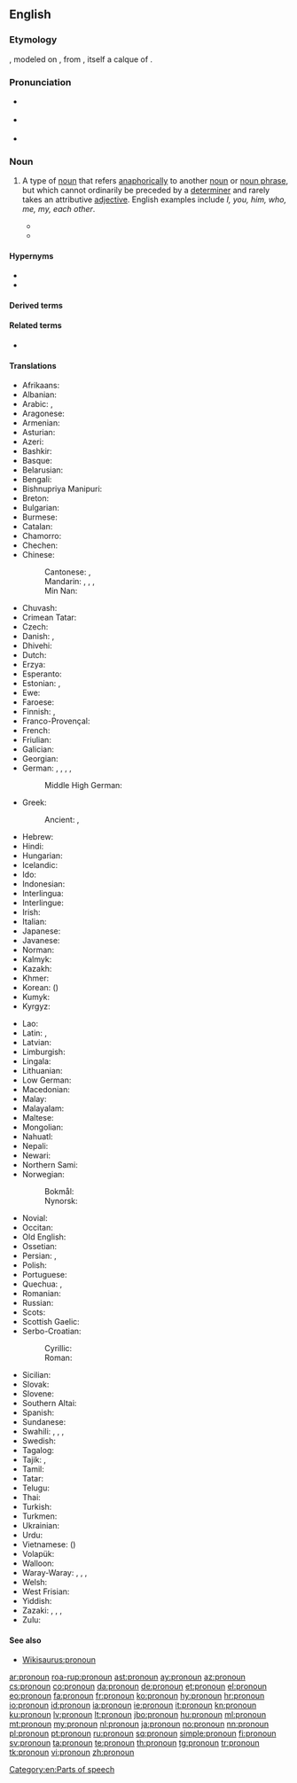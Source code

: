 ==English==
{{wikipedia}}

===Etymology===
{{prefix|pro|noun|lang=en}}, modeled on {{etyl|frm|en}} {{m|frm|pronom}}, from {{etyl|la|en}} {{m|la|pronomen}}, itself a calque of {{der|en|grc|ἀντωνυμία}}.

===Pronunciation===
* {{a|RP}} {{IPA|/ʹpɹəʊnaʊn/|lang=en}}
* {{a|US}} {{IPA|/ʹpɹoʊ.naʊn/|lang=en}}
* {{audio|en-us-pronoun.ogg|Audio (US)|lang=en}}

===Noun===
{{en-noun}}

# {{lb|en|grammar}} A type of [[noun]] that refers [[anaphora|anaphorically]] to another [[noun]] or [[noun phrase]], but which cannot ordinarily be preceded by a [[determiner]] and rarely takes an attributive [[adjective]]. English examples include ''I, you, him, who, me, my, each other''.
#* {{quote-book|year=2013|author=Nicholas Brownless|chapter=Spoken Discourse in Early English Newspapers|editor=Joad Raymond|title=News Networks in Seventeenth Century Britain and Europe|page=72|passage=As here the possessive '''pronoun''' 'our' has inclusive reference in that it a priori includes both the editor and reader, its presense amounts to a kind of pronominal bonding between writer and reader.}}
#* {{quote-book|year=2014|author=N. M. Gwynne|title=Gwynne's Latin: The ''Ultimate'' Introduction to Latin Including the Latin in Everyday English|publisher=Random House (ebook without page numbers)|passage=''Meus'' and ''tuus'' are called ''adjectival '''pronouns''''' – or alternatively ''possessive adjectives''.}}

====Hypernyms====
* {{l|en|part of speech}}
* {{l|en|pro-form}}

====Derived terms====
{{der3|lang=en|adjective pronoun|adjectival pronoun|demonstrative pronoun|pronoun demonstrative|determinative pronoun|emphasizing pronoun|indefinite pronoun|intensive pronoun|interrogative pronoun|object pronoun|personal pronoun|possessive pronoun|reciprocal pronoun|reflexive pronoun|relative pronoun|subject pronoun|substantive pronoun|substantival pronoun|gender-neutral pronoun|epicene pronoun|reflexive possessive pronoun|prepositional pronoun|resumptive pronoun|play the pronoun game}}

====Related terms====
* {{l|en|pronominal}}

====Translations====
{{trans-top|type of noun}}
* Afrikaans: {{t+|af|voornaamwoord}}
* Albanian: {{t+|sq|përemri|m}}
* Arabic: {{t+|ar|ضَمِير|m}}, {{t+|ar|ضَمَائِرُ|m-p}}
* Aragonese: {{t-needed|an}}
* Armenian: {{t+|hy|դերանուն}}
* Asturian: {{t+|ast|pronome}}
* Azeri: {{t|az|əvəzlik}}
* Bashkir: {{t|ba|алмаш|sc=Cyrl}}
* Basque: {{t|eu|izenordain}}
* Belarusian: {{t|be|займе́ннік|m|sc=Cyrl}}
* Bengali: {{t|bn|সর্বনাম|tr=sawrbonam|sc=Beng}}
* Bishnupriya Manipuri: {{t-needed|bpy}}
* Breton: {{t-needed|br}}
* Bulgarian: {{t+|bg|местоиме́ние|n}}
* Burmese: {{t+|my|နာမ်စား|sc=Mymr}}
* Catalan: {{t+|ca|pronom|m}}
* Chamorro: {{t|ch|klå'an}}
* Chechen: {{l|ce|цӏерметдош}}
* Chinese:
*: Cantonese: {{t|yue|代詞|sc=Hani}}, {{t|yue|代词|tr=doi6 ci4|sc=Hani}}
*: Mandarin: {{t+|cmn|代詞|sc=Hani}}, {{t+|cmn|代词|tr=dàicí|sc=Hani}}, {{t+|cmn|代名詞|sc=Hani}}, {{t+|cmn|代名词|tr=dàimíngcí|sc=Hani}}
*: Min Nan: {{t|nan|tāi-sû}}
* Chuvash: {{t|cv|местоимени|sc=Cyrl}}
* Crimean Tatar: {{t|crh|zamir}}
* Czech: {{t+|cs|zájmeno|n}}
* Danish: {{t+|da|pronomen}}, {{t+|da|stedord}}
* Dhivehi: {{t-needed|dv}}
* Dutch: {{t+|nl|voornaamwoord|n}}
* Erzya: {{t|myv|таркасвал}}
* Esperanto: {{t|eo|pronomo}}
* Estonian: {{t|et|asesõna}}, {{t+|et|pronoomen}}
* Ewe: {{t|ee|nuŋkɔteƒenɔnya}}
* Faroese: {{t|fo|fornavn|n}}
* Finnish: {{t+|fi|asemo}}, {{t+|fi|pronomini}}
* Franco-Provençal: {{t-needed|frp}}
* French: {{t+|fr|pronom|m}}
* Friulian: {{t-needed|fur}}
* Galician: {{t+|gl|pronome}}
* Georgian: {{t|ka|ნაცვალსახელი}}
* German: {{t+|de|Fürwort|n}}, {{t|de|Personwort|n}}, {{t|de|Personenwort|n}}, {{t+|de|Pronomen|n}}, {{t+|de|Pronom|n}}
*: Middle High German: {{t|gmh|vornam}}
* Greek: {{t+|el|αντωνυμία|f}}
*: Ancient: {{t|grc|ἀντωνυμία|f}}, {{t|grc|ἀντώνυμον|n}}
* Hebrew: {{t+|he|כינוי גוף|m|tr=kinoi guf}}
* Hindi: {{t+|hi|सर्वनाम|m|tr=sarvnām|sc=Deva}}
* Hungarian: {{t+|hu|névmás}}
* Icelandic: {{t+|is|fornafn|n}}
* Ido: {{t+|io|pronomo}}
* Indonesian: {{t+|id|pronomina}}
* Interlingua: {{t+|ia|pronomine}}
* Interlingue: {{t-needed|ie}}
* Irish: {{t+|ga|forainm|m}}
* Italian: {{t+|it|pronome|m}}
* Japanese: {{t+|ja|代名詞|tr=だいめいし, daimeishi|sc=Jpan}}
* Javanese: {{t-needed|jv}}
* Norman: {{t|nrf|pronom|m}}
* Kalmyk: {{t|xal|орч нерн}}
* Kazakh: {{t+|kk|есімдік|sc=Cyrl}}
* Khmer: {{t+|km|សព្វនាម|tr=sɑp niem|sc=Khmr}}
* Korean: {{t+|ko|대명사|sc=Kore}} ({{t+|ko|代名詞|sc=Kore}})
* Kumyk: {{t|kum|орунча|tr=orunça}}
* Kyrgyz: {{t+|ky|жактама|sc=Cyrl}}
{{trans-mid}}
* Lao: {{t|lo|ສັບພະນາມ|sc=Laoo}}
* Latin: {{t|la|prōnōmen|n}}, {{t|la|prōvocābulum}}
* Latvian: {{t|lv|vietniekvārds|m}}
* Limburgish: {{t|li|veurnaamwaord|n}}
* Lingala: {{t|ln|likitana}}
* Lithuanian: {{t+|lt|įvardis|m}}
* Low German: {{t|nds|pronomen}}
* Macedonian: {{t|mk|заменка|f}}
* Malay: {{t|ms|kata ganti diri}}
* Malayalam: {{t|ml|സര്‍വ്വനാമം|sc=Mlym}}
* Maltese: {{t+|mt|pronom|m}}
* Mongolian: {{t|mn|төлөөний нэр|sc=Cyrl}}
* Nahuatl: {{t|nah|tlācatōcāitl}}
* Nepali: {{t-needed|ne}}
* Newari: {{t-needed|new}}
* Northern Sami: {{t|se|pronomen}}
* Norwegian:
*: Bokmål: {{t+|nb|pronomen}}
*: Nynorsk: {{t+|nn|pronomen}}
* Novial: {{t|nov|pronomine}}
* Occitan: {{t|oc|pronom|m}}
* Old English: {{t|ang|bīnama|m}}
* Ossetian: {{t|os|номивӕг|sc=Cyrl}}
* Persian: {{t+|fa|ضمیر|tr=zamir|sc=fa-Arab}}, {{t|fa|پیشنام|tr=pišnâm|sc=fa-Arab}}
* Polish: {{t+|pl|zaimek|m}}
* Portuguese: {{t+|pt|pronome|m}}
* Quechua: {{t|qu|sutip rantin}}, {{t|qu|sutiranti}}
* Romanian: {{t+|ro|pronume|n}}
* Russian: {{t+|ru|местоиме́ние|n}}
* Scots: {{t|sco|pronoun}}
* Scottish Gaelic: {{t|gd|riochdair}}
* Serbo-Croatian:
*: Cyrillic: {{t|sh|заменица|f|sc=Cyrl}}
*: Roman: {{t|sh|zamenica|f}}
* Sicilian: {{t+|scn|prunomu|m}}
* Slovak: {{t|sk|zámeno|n}}
* Slovene: {{t+|sl|zaímek|m}}
* Southern Altai: {{t|alt|солума|tr=soluma}}
* Spanish: {{t+|es|pronombre|m}}
* Sundanese: {{t-needed|su}}
* Swahili: {{t|sw|dhamiri}}, {{t|sw|kijina}}, {{t|sw|kiwakilishi}}, {{t+|sw|kitenzi jina}}
* Swedish: {{t+|sv|pronomen|n}}
* Tagalog: {{t-needed|tl}}
* Tajik: {{t+|tg|ҷонишин|sc=Cyrl}}, {{t|tg|замир‍|sc=Cyrl}}
* Tamil: {{t+|ta|பெயர்ச்சொல்}}
* Tatar: {{t+|tt|алмашлык|sc=Cyrl}}
* Telugu: {{t+|te|సర్వనామము}}
* Thai: {{t+|th|สรรพนาม}}
* Turkish: {{t+|tr|zamir}}
* Turkmen: {{t+|tk|çalyşma}}
* Ukrainian: {{t+|uk|займе́нник|m|sc=Cyrl}}
* Urdu: {{t+|ur|ضمیر|m|tr=zameer|sc=ur-Arab}}
* Vietnamese: {{t+|vi|đại từ}} ({{t|vi|代詞}})
* Volapük: {{t+|vo|pönop}}
* Walloon: {{t+|wa|prono}}
* Waray-Waray: {{t|war|imbesngaran}}, {{t|war|taligngaran}}, {{t|war|talingaran}}, {{t|war|talingáran}}
* Welsh: {{t|cy|rhagenw|m}}
* West Frisian: {{t+|fy|foarnamwurd|n}}
* Yiddish: {{t|yi|פּראָנאָם|m|tr=pronom}}
* Zazaki: {{t|zza|zemir}}, {{t|zza|pesname}}, {{t|zza|pesname}}, {{t|zza|pesname}}
* Zulu: {{t|zu|isabizwana|c7|c8}}
{{trans-bottom}}

==== See also ====
* [[Wikisaurus:pronoun]]

[[Category:en:Parts of speech]]

[[ar:pronoun]]
[[roa-rup:pronoun]]
[[ast:pronoun]]
[[ay:pronoun]]
[[az:pronoun]]
[[cs:pronoun]]
[[co:pronoun]]
[[da:pronoun]]
[[de:pronoun]]
[[et:pronoun]]
[[el:pronoun]]
[[eo:pronoun]]
[[fa:pronoun]]
[[fr:pronoun]]
[[ko:pronoun]]
[[hy:pronoun]]
[[hr:pronoun]]
[[io:pronoun]]
[[id:pronoun]]
[[ia:pronoun]]
[[ie:pronoun]]
[[it:pronoun]]
[[kn:pronoun]]
[[ku:pronoun]]
[[lv:pronoun]]
[[lt:pronoun]]
[[jbo:pronoun]]
[[hu:pronoun]]
[[ml:pronoun]]
[[mt:pronoun]]
[[my:pronoun]]
[[nl:pronoun]]
[[ja:pronoun]]
[[no:pronoun]]
[[nn:pronoun]]
[[pl:pronoun]]
[[pt:pronoun]]
[[ru:pronoun]]
[[sq:pronoun]]
[[simple:pronoun]]
[[fi:pronoun]]
[[sv:pronoun]]
[[ta:pronoun]]
[[te:pronoun]]
[[th:pronoun]]
[[tg:pronoun]]
[[tr:pronoun]]
[[tk:pronoun]]
[[vi:pronoun]]
[[zh:pronoun]]